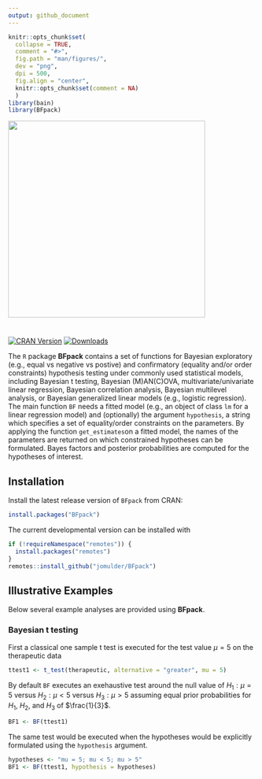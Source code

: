 ```yaml
---
output: github_document
---
```


```r
knitr::opts_chunk$set(
  collapse = TRUE,
  comment = "#>",
  fig.path = "man/figures/",
  dev = "png",
  dpi = 500,
  fig.align = "center",
  knitr::opts_chunk$set(comment = NA)
  )
library(bain)
library(BFpack)
```

<img src="man/figures/logo_BFpack.png" width = 400 />

# 

[![CRAN Version](http://www.r-pkg.org/badges/version/BFpack)](https://cran.r-project.org/package=BFpack)
[![Downloads](https://cranlogs.r-pkg.org/badges/BGGM)](https://cran.r-project.org/package=BFpack)

The `R` package **BFpack** contains a set of functions for Bayesian exploratory (e.g., equal vs negative vs postive) and confirmatory (equality and/or order constraints) hypothesis testing under commonly used statistical models, including Bayesian t testing, Bayesian (M)AN(C)OVA, multivariate/univariate linear regression, Bayesian correlation analysis, Bayesian multilevel analysis, or Bayesian generalized linear models (e.g., logistic regression). The main function `BF` needs a fitted model (e.g., an object of class `lm` for a linear regression model) and (optionally) the argument `hypothesis`, a string which specifies a set of equality/order constraints on the parameters. By applying the function `get_estimates`on a fitted model, the names of the parameters are returned on which constrained hypotheses can be formulated. Bayes factors and posterior probabilities are computed for the hypotheses of interest.


## Installation

Install the latest release version of `BFpack` from CRAN:

```r
install.packages("BFpack")
```

The current developmental version can be installed with	

```r
if (!requireNamespace("remotes")) {	
  install.packages("remotes")	
}	
remotes::install_github("jomulder/BFpack")
```


## Illustrative Examples

Below several example analyses are provided using **BFpack**.


### Bayesian t testing

First a classical one sample t test is executed for the test value $\mu = 5$ on the therapeutic data

```r
ttest1 <- t_test(therapeutic, alternative = "greater", mu = 5)
```

By default `BF` executes an exehaustive test around the null value of $H_1:\mu=5$ versus $H_2:\mu<5$ versus $H_3:\mu>5$ assuming equal prior probabilities for $H_1$, $H_2$, and $H_3$ of $\frac{1}{3}$.

```r
BF1 <- BF(ttest1)
```

The same test would be executed when the hypotheses would be explicitly formulated using the `hypothesis` argument.

```r
hypotheses <- "mu = 5; mu < 5; mu > 5"
BF1 <- BF(ttest1, hypothesis = hypotheses)
```









